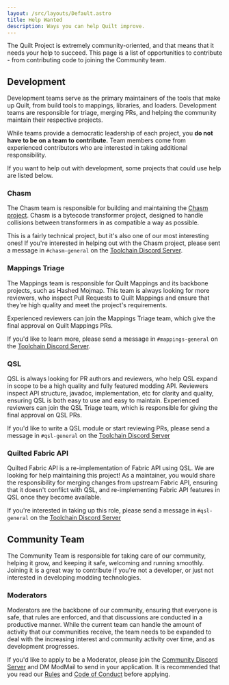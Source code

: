 ```yaml
---
layout: /src/layouts/Default.astro
title: Help Wanted
description: Ways you can help Quilt improve.
---
```



<PageTitle title={frontmatter.title} file={file} />

The Quilt Project is extremely community-oriented, and that means that it needs your help to succeed. This page is a
list of opportunities to contribute - from contributing code to joining the Community team.

## Development

Development teams serve as the primary maintainers of the tools that make up Quilt, from build tools to mappings, libraries, and loaders.
Development teams are responsible for triage, merging PRs, and helping the community maintain their respective projects. 

While teams provide a democratic leadership of each project, you **do not have to be on a team to contribute.** Team members come from experienced contributors who are interested in taking additional responsibility. 

If you want to help out with development, some projects that could use help are listed below.

### Chasm

The Chasm team is responsible for building and maintaining the [Chasm project](https://github.com/QuiltMC/chasm). Chasm
is a bytecode transformer project, designed to handle collisions between transformers in as compatible a way as
possible.

This is a fairly technical project, but it's also one of our most interesting ones! If you're interested in helping out
with the Chasm project, please sent a message in `#chasm-general` on the
[Toolchain Discord Server](https://discord.quiltmc.org/toolchain).

### Mappings Triage

The Mappings team is responsible for Quilt Mappings and its backbone projects, such as Hashed Mojmap. This team is
always looking for more reviewers, who inspect Pull Requests to Quilt Mappings and ensure that they're high quality and meet the project's requirements.

Experienced reviewers can join the Mappings Triage team, which give the final approval on Quilt Mappings PRs.

If you'd like to learn more, please send a message in `#mappings-general` on
the [Toolchain Discord Server](https://discord.quiltmc.org/toolchain).

### QSL

QSL is always looking for PR authors and reviewers, who help QSL expand in scope to be a high quality and fully featured modding API. Reviewers inspect API structure, javadoc, implementation, etc for clarity and quality, ensuring QSL is both easy to use and easy to maintain. Experienced reviewers can join the QSL Triage team, which is responsible for giving the final approval on QSL PRs.

If you'd like to write a QSL module or start reviewing PRs, please send a message in `#qsl-general` on
the [Toolchain Discord Server](https://discord.quiltmc.org/toolchain)

### Quilted Fabric API

Quilted Fabric API is a re-implementation of Fabric API using QSL. We are looking for help maintaining this project!
As a maintainer, you would share the responsibility for merging changes from upstream Fabric API, ensuring that it doesn't conflict with QSL,
and re-implementing Fabric API features in QSL once they become available.

If you're interested in taking up this role, please send a message in `#qsl-general` on the
[Toolchain Discord Server](https://discord.quiltmc.org/toolchain)

## Community Team

The Community Team is responsible for taking care of our community, helping it grow, and keeping it safe, welcoming and
running smoothly. Joining it is a great way to contribute if you're not a developer, or just not interested in
developing modding technologies.

### Moderators

Moderators are the backbone of our community, ensuring that everyone is safe, that rules are enforced, and that
discussions are conducted in a productive manner. While the current team can handle the amount of activity that our
communities receive, the team needs to be expanded to deal with the increasing interest and community activity over
time, and as development progresses.

If you'd like to apply to be a Moderator, please join the [Community Discord Server](https://discord.quiltmc.org) and
DM ModMail to send in your application. It is recommended that you read our
[Rules](https://quiltmc.org/community/rules) and [Code of Conduct](https://quiltmc.org/community/code-of-conduct)
before applying.
